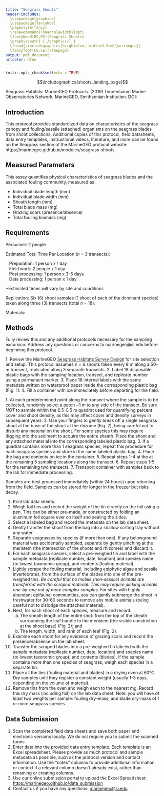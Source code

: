 ```yaml
---
title: "Seagrass Shoots"
header-includes:
  \usepackage{graphicx}
  \usepackage{fancyhdr}
  \pagestyle{fancy}
  \renewcommand{\headrulewidth}{0pt}
  \fancyhead[RO,RE]{Seagrass Shoots}
  \graphicspath{ {./graphics/} }
  \lhead{\includegraphics[height=1cm, width=3.2cm]{marinegeo}}
  \fancyfoot[CO,CE]{\thepage}
output: pdf_document
urlcolor: blue
---
```


```r
knitr::opts_chunk$set(echo = TRUE)
```

\noindent\rule{\textwidth}{0.4pt}

$$\includegraphics{shoots_landing_page}$$


\underline{How to cite this work:} Seagrass Habitats: MarineGEO Protocols. (2019) Tennenbaum Marine Observatories Network, MarineGEO, Smithsonian Institution. DOI:

\vspace*{\fill}
\begin{center}
\includegraphics[height=1.5cm, width=4.8cm]{smithsonian}\\
marinegeo@si.edu
\end{center}

\thispagestyle{empty}
\clearpage
\pagenumbering{arabic}

\noindent\rule{\textwidth}{0.4pt}

## Introduction

This protocol provides standardized data on characteristics of the seagrass canopy and fouling/sessile (attached) organisms on the seagrass blades from shoot collections. Additional copies of this protocol, field datasheets, data entry templates, instructional videos, literature, and more can be found on the Seagrass section of the MarineGEO protocol website: https://marinegeo.github.io/modules/seagrass-shoots.

\noindent\rule{\textwidth}{0.4pt}

## Measured Parameters

This assay quantifies physical characteristics of seagrass blades and the associated fouling community, measured as:

*	Individual blade length (mm)
*	Individual blade width (mm)
*	Sheath length (mm)
*	Total blade mass (mg)
*	Grazing scars (presence/absence)
*	Total fouling biomass (mg)

\noindent\rule{\textwidth}{0.4pt}

## Requirements

Personnel: 2 people

Estimated Total Time Per Location (*n* = 3 transects):

|    Preparation: 1 person x 1 day
|    Field work: 2 people x 1 day
|    Post processing: 1 person x 3-5 days
|    Data processing: 1 person x 1 day

*Estimated times will vary by site and conditions

Replication: Six (6) shoot samples (1 shoot of each of the dominant species) taken along three (3) transects (total *n* = 18).

Materials:

\underline{Survey Design:}

\renewcommand{\labelitemi}{$\square$}
\setlength{\parskip}{0.1em}
\begin{itemize}
  \item 1 50-m metric transect tape
  \item Hand-held GPS unit
  \item 2 PVC marker poles (diameter and length as needed)
\end{itemize}
\vspace{\baselineskip}

\underline{Fieldwork:}

\renewcommand{\labelitemi}{$\square$}
\setlength{\parskip}{0.1em}
\begin{itemize}
  \item 18 plastic bags with external and internal labels \href{https://ziploc.com/en/Products/Bags/Sandwich-and-Snack/Sandwich-Bags}{(example)}
  \item 1 cooler with ice (optional)
\end{itemize}
\vspace{\baselineskip}

\underline{Post-Processing:}

\renewcommand{\labelitemi}{$\square$}
\setlength{\parskip}{0.1em}
\begin{itemize}
  \item 72+ pre-weighed foil tins \href{https://www.thomassci.com/Laboratory-Supplies/Weighing-Dishes/_/Aluminum-Weighing-Boats?=&q=Weigh+Boat}{(example)}
  \item Sorting tray
  \item Pencil/pen
  \item Permanent marker
  \item Microscope slide or other scraping instrument
  \item Ruler (mm)
  \item Drying oven
\end{itemize}
\vspace{\baselineskip}

\noindent\rule{\textwidth}{0.4pt}

## Methods

Fully review this and any additional protocols necessary for the sampling excursion. Address any questions or concerns to marinegeo@si.edu before beginning this protocol.
\vspace{\baselineskip}

\underline{Preparation:}
1.	Review the MarineGEO [Seagrass Habitats Survey Design](https://marinegeo.github.io/seagrass) for site selection and setup. This protocol assumes *n* = 6 shoots taken every 8 m along a 50-m transect, replicated along 3 separate transects.
2.	Label 18 disposable plastic bags with the sampling location, transect, and replicate number using a permanent marker.
3.	Place 18 internal labels with the same metadata written on waterproof paper inside the corresponding plastic bag (Fig. 1).
4.	Fill a container with ice immediately before departing for the field.
\vspace{\baselineskip}

\underline{Fieldwork:}
1.	At each predetermined point along the transect where the sample is to be collected, randomly select a patch ~1 m to any side of the transect. Be sure *NOT* to sample within the 0.5-0.5 m quadrat used for quantifying percent cover and shoot density, as this may affect cover and density surveys in subsequent years.
2.	Use your fingers to gently break off a single seagrass shoot at the base of the shoot at the rhizome (Fig. 2), being careful not to disturb any material on the shoot. For some species this may require digging into the sediment to acquire the entire sheath. Place the shoot and any attached material into the corresponding labeled plastic bag.
3.	If a quadrat contains more than 1 seagrass species, repeat this procedure for each seagrass species and store in the same labeled plastic bag.
4.	Place the bag and contents on ice in the container.
5.	Repeat steps 1-4 at the at the remaining 5 sampling locations along the transect.
6.	Repeat steps 1-5 for the remaining two transects.
7.	Transport container with samples back to the lab for immediate processing.
\vspace{\baselineskip}

\underline{Post-Processing:}
Samples are best processed immediately (within 24 hours) upon returning from the field. Samples can be stored for longer in the freezer but risks decay.

1.	Print lab data sheets.
2.	Weigh foil tins and record the weight of the tin directly on the foil using a pen. Tins can be either pre-made, or constructed by folding an aluminum foil square over on itself and sealing the sides.
3.	Select a labeled bag and record the metadata on the lab data sheet.
4.	Gently transfer the shoot from the bag into a shallow sorting tray without any water.
5.	Separate seagrasses by species (if more than one). If any belowground material was accidentally sampled, separate by gently pinching at the meristem (the intersection of the shoots and rhizomes) and discard it.
6.	For each seagrass species, select a pre-weighed tin and label with the sample metadata (replicate number, date, location) and species name (to lowest taxonomic group), and contents (fouling material).
7.	Lightly scrape the fouling material, including epiphytic algae and sessile invertebrates, from the surface of the blades into one of the pre-weighed tins. *Be careful that no mobile (non-sessile) animals are transferred with the scraped material. This may require picking animals one-by-one out of more complex samples.* For sites with highly abundant epifaunal communities, you can gently submerge the shoot in freshwater for 30-60 seconds to remove any mobile animals (being careful not to dislodge the attached material).
8.	Next, for each shoot of each species, measure and record:
      a. The sheath length of the entire shot: from the top of the sheath surrounding the leaf bundle to the meristem (the visible constriction at the shoot base) (Fig. 2); and
      b.  The length, width, and rank of each leaf (Fig. 2).
9.	Examine each shoot for any evidence of grazing scars and record the presence/absence on the lab sheet.
10.	Transfer the scraped blades into a pre-weighed tin labeled with the sample metadata (replicate number, date, location) and species name (to lowest taxonomic group), and contents (blades). If the sample contains more than one species of seagrass, weigh each species in a separate tin.
11.	Place all the tins (fouling material and blades) in a drying oven at 60°C. Dry samples until they register a constant weight (usually 1-3 days, depending on the volume of material).
12.	Remove tins from the oven and weigh each to the nearest mg. Record this dry mass (including foil) on the lab data sheet. Note: you will have *at least* two weights per sample: fouling dry-mass, and blade dry-mass of 1 or more seagrass species.

\noindent\rule{\textwidth}{0.4pt}

## Data Submission

1. Scan the completed ﬁeld data sheets and save both paper and electronic versions locally. We do not require you to submit the scanned forms.
2. Enter data into the provided data entry template. Each template is an Excel spreadsheet. Please provide as much protocol and sample metadata as possible, such as the protocol version and contact information. Use the “notes” columns to provide additional information or context if a relevant column doesn’t already exist, rather than renaming or creating columns.
3. Use our online submission portal to upload the Excel Spreadsheet: [https://marinegeo.github.io/data_submission](https://marinegeo.github.io/data_submission)
4. Contact us if you have any questions: [marinegeo@si.edu](mailto:marinegeo@si.edu)
